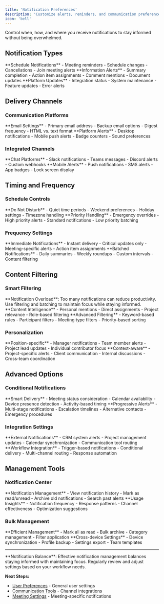 ```yaml
---
title: 'Notification Preferences'
description: 'Customize alerts, reminders, and communication preferences'
icon: 'bell'
---
```


Control when, how, and where you receive notifications to stay informed without being overwhelmed.

## Notification Types

<CardGroup cols={3}>
  <Card title="Meeting Alerts" icon="calendar">
    **Schedule Notifications**
    - Meeting reminders
    - Schedule changes
    - Cancellations
    - Join meeting alerts
  </Card>
  <Card title="Content Updates" icon="file-text">
    **Information Alerts**
    - Summary completion
    - Action item assignments
    - Comment mentions
    - Document updates
  </Card>
  <Card title="System Notifications" icon="gear">
    **Platform Updates**
    - Integration status
    - System maintenance
    - Feature updates
    - Error alerts
  </Card>
</CardGroup>

## Delivery Channels

### Communication Platforms

<Steps>
  <Step title="Email Notifications">
    **Email Settings**
    - Primary email address
    - Backup email options
    - Digest frequency
    - HTML vs. text format
  </Step>
  
  <Step title="In-app Notifications">
    **Platform Alerts**
    - Desktop notifications
    - Mobile push alerts
    - Badge counters
    - Sound preferences
  </Step>
</Steps>

### Integrated Channels

<Tabs>
  <Tab title="Team Communication">
    **Chat Platforms**
    - Slack notifications
    - Teams messages
    - Discord alerts
    - Custom webhooks
  </Tab>
  
  <Tab title="Mobile Devices">
    **Mobile Alerts**
    - Push notifications
    - SMS alerts
    - App badges
    - Lock screen display
  </Tab>
</Tabs>

## Timing and Frequency

### Schedule Controls

<CardGroup cols={2}>
  <Card title="Quiet Hours" icon="moon">
    **Do Not Disturb**
    - Quiet time periods
    - Weekend preferences
    - Holiday settings
    - Timezone handling
  </Card>
  <Card title="Urgency Levels" icon="exclamation-triangle">
    **Priority Handling**
    - Emergency overrides
    - High priority alerts
    - Standard notifications
    - Low priority batching
  </Card>
</CardGroup>

### Frequency Settings

<Accordion>
  <AccordionItem title="Real-time Alerts">
    **Immediate Notifications**
    - Instant delivery
    - Critical updates only
    - Meeting-specific alerts
    - Action item assignments
  </AccordionItem>
  
  <AccordionItem title="Digest Options">
    **Batched Notifications**
    - Daily summaries
    - Weekly roundups
    - Custom intervals
    - Content filtering
  </AccordionItem>
</Accordion>

## Content Filtering

### Smart Filtering

<Warning>
**Notification Overload**: Too many notifications can reduce productivity. Use filtering and batching to maintain focus while staying informed.
</Warning>

<Steps>
  <Step title="Relevance Filtering">
    **Content Intelligence**
    - Personal mentions
    - Direct assignments
    - Project relevance
    - Role-based filtering
  </Step>
  
  <Step title="Custom Rules">
    **Advanced Filtering**
    - Keyword-based rules
    - Participant filters
    - Meeting type filters
    - Priority-based sorting
  </Step>
</Steps>

### Personalization

<Tabs>
  <Tab title="Role-based Settings">
    **Position-specific**
    - Manager notifications
    - Team member alerts
    - Project lead updates
    - Individual contributor focus
  </Tab>
  
  <Tab title="Project Preferences">
    **Context-aware**
    - Project-specific alerts
    - Client communication
    - Internal discussions
    - Cross-team coordination
  </Tab>
</Tabs>

## Advanced Options

### Conditional Notifications

<CardGroup cols={2}>
  <Card title="Context Awareness" icon="brain">
    **Smart Delivery**
    - Meeting status consideration
    - Calendar availability
    - Device presence detection
    - Activity-based timing
  </Card>
  <Card title="Escalation Rules" icon="arrow-up">
    **Progressive Alerts**
    - Multi-stage notifications
    - Escalation timelines
    - Alternative contacts
    - Emergency procedures
  </Card>
</CardGroup>

### Integration Settings

<Steps>
  <Step title="Third-party Apps">
    **External Notifications**
    - CRM system alerts
    - Project management updates
    - Calendar synchronization
    - Communication tool routing
  </Step>
  
  <Step title="Automation Rules">
    **Workflow Integration**
    - Trigger-based notifications
    - Conditional delivery
    - Multi-channel routing
    - Response automation
  </Step>
</Steps>

## Management Tools

### Notification Center

<Accordion>
  <AccordionItem title="History and Archive">
    **Notification Management**
    - View notification history
    - Mark as read/unread
    - Archive old notifications
    - Search past alerts
  </AccordionItem>
  
  <AccordionItem title="Analytics">
    **Usage Insights**
    - Notification frequency
    - Response patterns
    - Channel effectiveness
    - Optimization suggestions
  </AccordionItem>
</Accordion>

### Bulk Management

<CardGroup cols={2}>
  <Card title="Quick Actions" icon="zap">
    **Efficient Management**
    - Mark all as read
    - Bulk archive
    - Category management
    - Filter application
  </Card>
  <Card title="Preferences Sync" icon="sync">
    **Cross-device Settings**
    - Device synchronization
    - Profile backup
    - Settings export
    - Team templates
  </Card>
</CardGroup>

---

<Info>
**Notification Balance**: Effective notification management balances staying informed with maintaining focus. Regularly review and adjust settings based on your workflow needs.
</Info>

**Next Steps:**
- [User Preferences](/optiverse/settings/user-preferences) - General user settings
- [Communication Tools](/optiverse/integrations/communication-tools) - Channel integrations
- [Meeting Settings](/optiverse/settings/meeting-settings) - Meeting-specific notifications 